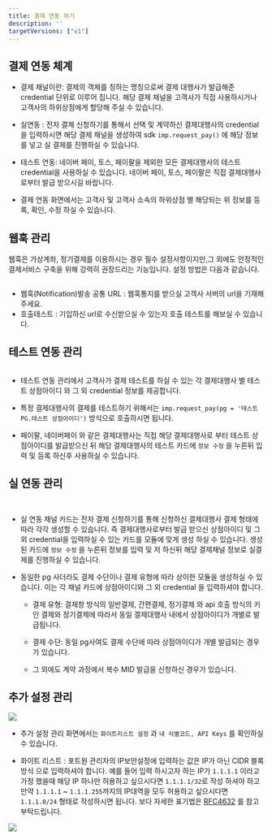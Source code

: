 ```yaml
---
title: 결제 연동 하기
description: ''
targetVersions: ["v1"]
---
```


## 결제 연동 체계

- 결제 채널이란: 결제의 객체를 칭하는 명칭으로써 결제 대행사가 발급해준 credential 단위로 이루어
  집니다. 해당 결제 채널을 고객사가 직접 사용하시거나 고객사의 하위상점에게 할당해 주실 수 있습니다.

- 실연동 : 전자 결제 신청하기를 통해서 선택 및 계약하신 결제대행사의 credential을 입력하시면 해당
  결제 채널을 생성하여 sdk `imp.request_pay()` 에 해당 정보를 넣고 실 결제를 진행하실 수 있습니다.

- 테스트 연동: 네이버 페이, 토스, 페이팔을 제외한 모든 결제대행사의 테스트 credential을 사용하실 수
  있습니다. 네이버 페이, 토스, 페이팔은 직접 결제대행사로부터 발급 받으시길 바랍니다.

- 결제 연동 화면에서는 고객사 및 고객사 소속의 하위상점 별 해당되는 위 정보를 등록, 확인, 수정 하실
  수 있습니다.

## 웹훅 관리

웹훅은 가상계좌, 정기결제를 이용하시는 경우 필수 설정사항이지만,그 외에도 안정적인 결제서비스 구축을 위해 강력히 권장드리는 기능입니다. 설정 방법은 다음과 같습니다.

<figure><img src="/gitbook-assets/ko/Screen Shot 2022-11-18 at 2.56.49 PM.png" alt=""/><figcaption></figcaption></figure>

- 웹훅(Notification)발송 공통 URL : 웹훅통지를 받으실 고객사 서버의 url을 기재해주세요.
- 호출테스트 : 기입하신 url로 수신받으실 수 있는지 호출 테스트를 해보실 수 있습니다.

## 테스트 연동 관리

<figure><img src="/gitbook-assets/ko/Screen Shot 2022-11-18 at 3.06.39 PM.png" alt=""/><figcaption></figcaption></figure>

- 테스트 연동 관리에서 고객사가 결제 테스트를 하실 수 있는 각 결제대행사 별 테스트 상점아이디 와 그
  외 credential 정보를 제공합니다.

- 특정 결제대행사의 결제를 테스트하기 위해서는 `imp.request_pay(pg = '테스트 PG.테스트 상점아이디')`
  방식으로 호출하시면 됩니다.

- 페이팔, 네이버페이 와 같은 결제대행사는 직접 해당 결제대행사로 부터 테스트 상점아이디를 발급받으신
  뒤 해당 결제대행사의 테스트 카드에 `정보 수정` 을 누른뒤 입력 및 등록 하신후 사용하실 수 있습니다.

## 실 연동 관리

<figure><img src="/gitbook-assets/ko/Screen Shot 2022-11-18 at 3.07.49 PM.png" alt=""/><figcaption></figcaption></figure>

<figure><img src="/gitbook-assets/ko/Screen Shot 2022-11-18 at 3.08.11 PM.png" alt=""/><figcaption></figcaption></figure>

- 실 연동 채널 카드는 전자 결제 신청하기를 통해 신청하신 결제대행사 결제 형태에 따라 각각 생성할 수
  있습니다. 즉 결제대행사로부터 발급 받으신 상점아이디 및 그 외 credential을 입력하실 수 있는 카드를
  모듈에 맞게 생성 하실 수 있습니다. 생성된 카드에 `정보 수정` 을 누른뒤 정보를 입력 및 저 하신뒤
  해당 결제채널 정보로 실결제를 진행하실 수 있습니다.

- 동일한 pg 사더라도 결제 수단이나 결제 유형에 따라 상이한 모듈을 생성하실 수 있습니다. 이는 각 채널
  카드에 상점아이디와 그 외 credential 을 입력하셔야 합니다.
  - 결제 유형: 결제창 방식의 일반결제, 간편결제, 정기결제 와 api 호출 방식의 키인 결제와 정기결제에
    따라서 동일 결제대행사 내에서 상점아이디가 개별로 발급됩니다.

  - 결제 수단: 동일 pg사여도 결제 수단에 따라 상점아이디가 개별 발급되는 경우가 있습니다.

  - 그 외에도 계약 과정에서 복수 MID 발급을 신청하신 경우가 있습니다.

## 추가 설정 관리

![](</gitbook-assets/ko/image (171).png>)

- 추가 설정 관리 화면에서는 `화이트리스트 설정` 과 `내 식별코드, API Keys` 를 확인하실 수 있습니다.

- 화이트 리스트 : 포트원 관리자의 IP보안설정에 입력하는 값은 IP가 아닌 CIDR 블록방식 으로 입력하셔야
  합니다. 예를 들어 입력 하시고자 하는 IP가 `1.1.1.1` 이라고 가정 했을때 해당 IP 하나만 허용하고
  싶으시다면 `1.1.1.1/32`로 작성 하셔야 하고 만약 `1.1.1.1` \~ `1.1.1.255`까지의
  IP대역을 모두 허용하고 싶으시다면 `1.1.1.0/24` 형태로 작성하시면 됩니다. 보다
  자세한 표기법은 [RFC4632](https://tools.ietf.org/html/rfc4632) 를 참고부탁드립니다.

![](</gitbook-assets/ko/image (338).png>)
